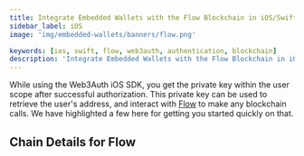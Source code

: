 ```yaml
---
title: Integrate Embedded Wallets with the Flow Blockchain in iOS/Swift Applications
sidebar_label: iOS
image: 'img/embedded-wallets/banners/flow.png'

keywords: [ios, swift, flow, web3auth, authentication, blockchain]
description: 'Integrate Embedded Wallets with the Flow Blockchain in iOS/Swift Applications | Embedded Wallets'
---
```



While using the Web3Auth iOS SDK, you get the private key within the user scope after successful authorization. This private key can be used to retrieve the user's address, and interact with [Flow](https://ethereum.org/) to make any blockchain calls. We have highlighted a few here for getting you started quickly on that.

## Chain Details for Flow

<ChainDetailsFlow />

<EVMInteraction />
